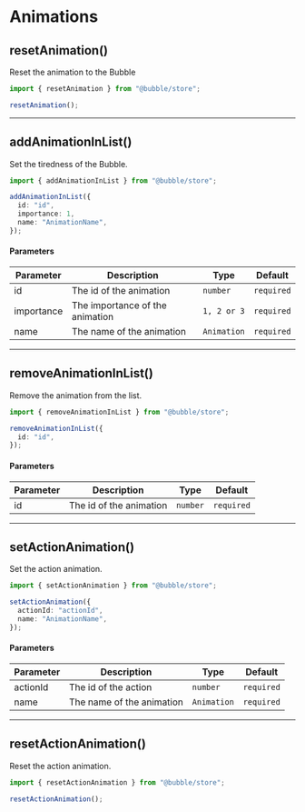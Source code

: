 # Animations

## resetAnimation()

Reset the animation to the Bubble

```typescript
import { resetAnimation } from "@bubble/store";

resetAnimation();
```

---

## addAnimationInList()

Set the tiredness of the Bubble.

```typescript
import { addAnimationInList } from "@bubble/store";

addAnimationInList({
  id: "id",
  importance: 1,
  name: "AnimationName",
});
```

#### Parameters

| Parameter  | Description                     | Type        | Default    |
| ---------- | ------------------------------- | ----------- | ---------- |
| id         | The id of the animation         | `number`    | `required` |
| importance | The importance of the animation | `1, 2 or 3` | `required` |
| name       | The name of the animation       | `Animation` | `required` |

---

## removeAnimationInList()

Remove the animation from the list.

```typescript
import { removeAnimationInList } from "@bubble/store";

removeAnimationInList({
  id: "id",
});
```

#### Parameters

| Parameter | Description             | Type     | Default    |
| --------- | ----------------------- | -------- | ---------- |
| id        | The id of the animation | `number` | `required` |

---

## setActionAnimation()

Set the action animation.

```typescript
import { setActionAnimation } from "@bubble/store";

setActionAnimation({
  actionId: "actionId",
  name: "AnimationName",
});
```

#### Parameters

| Parameter | Description               | Type        | Default    |
| --------- | ------------------------- | ----------- | ---------- |
| actionId  | The id of the action      | `number`    | `required` |
| name      | The name of the animation | `Animation` | `required` |

---

## resetActionAnimation()

Reset the action animation.

```typescript
import { resetActionAnimation } from "@bubble/store";

resetActionAnimation();
```
